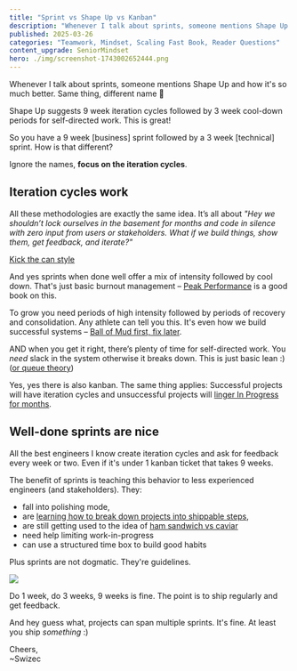 ```yaml
---
title: "Sprint vs Shape Up vs Kanban"
description: "Whenever I talk about sprints, someone mentions Shape Up. So you have 9 week sprints – what's the difference?"
published: 2025-03-26
categories: "Teamwork, Mindset, Scaling Fast Book, Reader Questions"
content_upgrade: SeniorMindset
hero: ./img/screenshot-1743002652444.png
---
```


Whenever I talk about sprints, someone mentions Shape Up and how it's so much better. Same thing, different name 🤷

Shape Up suggests 9 week iteration cycles followed by 3 week cool-down periods for self-directed work. This is great!

So you have a 9 week [business] sprint followed by a 3 week [technical] sprint. How is that different?

Ignore the names, **focus on the iteration cycles**.

## Iteration cycles work

All these methodologies are exactly the same idea. It’s all about _"Hey we shouldn’t lock ourselves in the basement for months and code in silence with zero input from users or stakeholders. What if we build things, show them, get feedback, and iterate?"_

[Kick the can style](https://swizec.com/blog/writing-software-is-like-kicking-a-can/)

And yes sprints when done well offer a mix of intensity followed by cool down. That's just basic burnout management – [Peak Performance](https://swizec.com/blog/the-passion-paradox/) is a good book on this.

To grow you need periods of high intensity followed by periods of recovery and consolidation. Any athlete can tell you this. It's even how we build successful systems – [Ball of Mud first, fix later](https://swizec.com/blog/big-ball-of-mud-the-worlds-most-popular-software-architecture/).

AND when you get it right, there’s plenty of time for self-directed work. You _need_ slack in the system otherwise it breaks down. This is just basic lean :) ([or queue theory](https://swizec.com/blog/why-you-need-a-task-queue/))

Yes, yes there is also kanban. The same thing applies: Successful projects will have iteration cycles and unsuccessful projects will [linger In Progress for months](https://swizec.com/blog/workinprogress-kills-your-progress/).

## Well-done sprints are nice

All the best engineers I know create iteration cycles and ask for feedback every week or two. Even if it's under 1 kanban ticket that takes 9 weeks.

The benefit of sprints is teaching this behavior to less experienced engineers (and stakeholders). They:

- fall into polishing mode,
- are [learning how to break down projects into shippable steps](https://swizec.com/blog/how-do-you-break-down-a-large-project/),
- are still getting used to the idea of [ham sandwich vs caviar](https://swizec.com/blog/yes-caviar-is-great-heres-a-ham-sandwich/)
- need help limiting work-in-progress
- can use a structured time box to build good habits

Plus sprints are not dogmatic. They're guidelines.

![](https://media1.tenor.com/m/kufRGlSdagEAAAAd/code-guidelines-pirates-code.gif)

Do 1 week, do 3 weeks, 9 weeks is fine. The point is to ship regularly and get feedback.

And hey guess what, projects can span multiple sprints. It's fine. At least you ship _something_ :)

Cheers,<br/>
~Swizec
